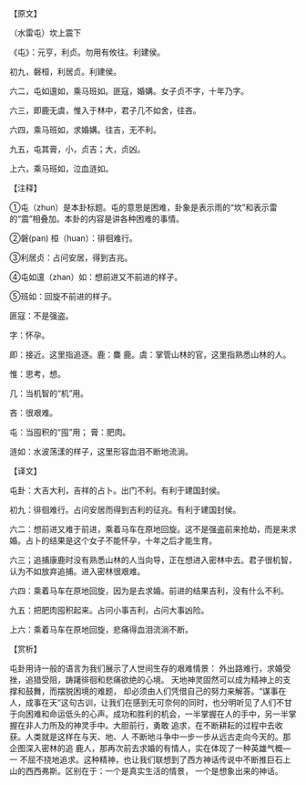 

【原文】

（水雷屯）坎上震下

《屯》：元亨，利贞。勿用有攸往。利建侯。

初九，磐桓，利居贞。利建侯。

六二，屯如邅如，乘马班如。匪寇，婚媾。女子贞不字，十年乃字。

六三，即鹿无虞，惟入于林中，君子几不如舍，往吝。

六四，乘马班如，求婚媾。往吉，无不利。

九五，屯其膏，小，贞吉；大，贞凶。

上六，乘马班如，泣血涟如。

【注释】

①屯（zhun）是本卦标题。屯的意思是困难，卦象是表示雨的“坎”和表示雷的“震”相叠加。本卦的内容是讲各种困难的事情。

②磐(pan) 桓（huan）：徘徊难行。

③利居贞：占问安居，得到吉兆。

④屯如邅（zhan）如：想前进又不前进的样子。

⑤班如：回旋不前进的样子。

匪寇：不是强盗。

字：怀孕。

即：接近。这里指追逐。鹿：麋 鹿。虞：掌管山林的官，这里指熟悉山林的人。

惟：思考，想。

几：当机智的“机”用。

吝：很艰难。

屯：当囤积的“囤”用； 膏：肥肉。

涟如：水波荡漾的样子，这里形容血泪不断地流淌。

【译文】

屯卦：大吉大利，吉祥的占卜。出门不利。有利于建国封侯。

初九：徘徊难行。占问安居而得到吉利的征兆。有利于建国封侯。

六二：想前进又难于前进，乘着马车在原地回旋。这不是强盗前来抢劫，而是来求婚。占卜的结果是这个女子不能怀孕，十年之后才能生育。

六三；追捕康鹿时没有熟悉山林的人当向导，正在想进入密林中去。君子很机智，认为不如放弃追捕。进入密林很艰难。

六四：乘着马车在原地回旋，因为是去求婚。前进的结果吉利，没有什么不利。

九五：把肥肉囤积起来。占问小事吉利，占问大事凶险。

上六：乘着马车在原地回旋，悲痛得血泪流淌不断。

【赏析】

屯卦用诗一般的语言为我们展示了人世间生存的艰难情景： 外出路难行，求婚受挫，追猎受阻，踌躇徘徊和悲痛欲绝的心境。 天地神灵固然可以成为精神上的支撑和鼓舞，而摆脱困境的难题， 却必须由人们凭借自己的努力来解答。“谋事在人，成事在天”这句古训，让我们在感到无可奈何的同时，也分明听见了人们不甘 于向困难和命运低头的心声。成功和胜利的机会，一半掌握在人的手中，另一半掌握在非人力所及的神灵手中。大胆前行，勇敢 追求，在不断耕耘的过程中去收获。人类就是这样在与天、地、人 不断地斗争中一步一步从远古走向今天的。那企图深入密林的追 鹿人，那再次前去求婚的有情人，实在体现了一种英雄气概—一 不屈不挠地追求。这种精神，也让我们联想到了西方神话传说中不断推巨石上山的西西弗斯。区别在于：一个是真实生活的情景， 一个是想象出来的神话。

